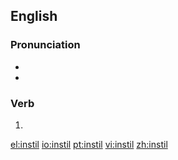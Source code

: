 ==English==
===Pronunciation===
*{{IPA|/ɪnˈstɪl/}}
*{{rhymes|ɪl}}

===Verb===
{{en-verb|instill|ing}}

# {{alternative UK spelling of|instill}}

[[el:instil]]
[[io:instil]]
[[pt:instil]]
[[vi:instil]]
[[zh:instil]]